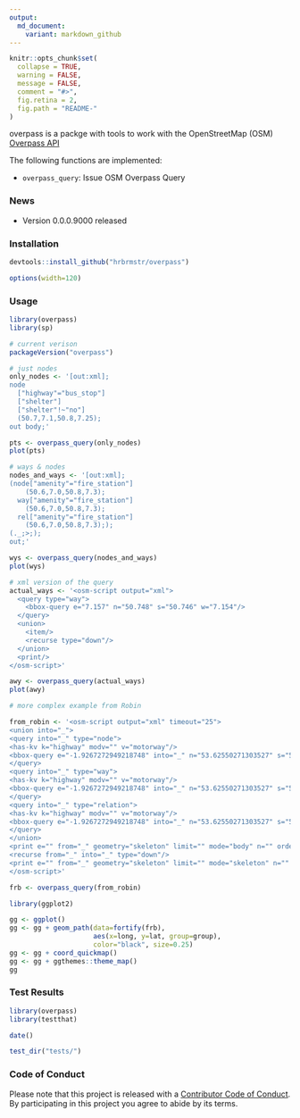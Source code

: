 ```yaml
---
output:
  md_document:
    variant: markdown_github
---
```


<!-- README.md is generated from README.Rmd. Please edit that file -->

```r
knitr::opts_chunk$set(
  collapse = TRUE,
  warning = FALSE,
  message = FALSE,
  comment = "#>",
  fig.retina = 2,
  fig.path = "README-"
)
```
overpass is a packge with tools to work with the OpenStreetMap (OSM) [Overpass API](http://wiki.openstreetmap.org/wiki/Overpass_API)

The following functions are implemented:

- `overpass_query`: Issue OSM Overpass Query

### News

- Version 0.0.0.9000 released

### Installation

```r
devtools::install_github("hrbrmstr/overpass")
```

```r
options(width=120)
```

### Usage

```r
library(overpass)
library(sp)

# current verison
packageVersion("overpass")

# just nodes
only_nodes <- '[out:xml];
node
  ["highway"="bus_stop"]
  ["shelter"]
  ["shelter"!~"no"]
  (50.7,7.1,50.8,7.25);
out body;'

pts <- overpass_query(only_nodes)
plot(pts)

# ways & nodes
nodes_and_ways <- '[out:xml];
(node["amenity"="fire_station"]
    (50.6,7.0,50.8,7.3);
  way["amenity"="fire_station"]
    (50.6,7.0,50.8,7.3);
  rel["amenity"="fire_station"]
    (50.6,7.0,50.8,7.3););
(._;>;);
out;'

wys <- overpass_query(nodes_and_ways)
plot(wys)

# xml version of the query
actual_ways <- '<osm-script output="xml">
  <query type="way">
    <bbox-query e="7.157" n="50.748" s="50.746" w="7.154"/>
  </query>
  <union>
    <item/>
    <recurse type="down"/>
  </union>
  <print/>
</osm-script>'

awy <- overpass_query(actual_ways)
plot(awy)

# more complex example from Robin

from_robin <- '<osm-script output="xml" timeout="25">
<union into="_">
<query into="_" type="node">
<has-kv k="highway" modv="" v="motorway"/>
<bbox-query e="-1.9267272949218748" into="_" n="53.62550271303527" s="53.372678592569365" w="-2.44171142578125"/>
</query>
<query into="_" type="way">
<has-kv k="highway" modv="" v="motorway"/>
<bbox-query e="-1.9267272949218748" into="_" n="53.62550271303527" s="53.372678592569365" w="-2.44171142578125"/>
</query>
<query into="_" type="relation">
<has-kv k="highway" modv="" v="motorway"/>
<bbox-query e="-1.9267272949218748" into="_" n="53.62550271303527" s="53.372678592569365" w="-2.44171142578125"/>
</query>
</union>
<print e="" from="_" geometry="skeleton" limit="" mode="body" n="" order="id" s="" w=""/>
<recurse from="_" into="_" type="down"/>
<print e="" from="_" geometry="skeleton" limit="" mode="skeleton" n="" order="quadtile" s="" w=""/>
</osm-script>'

frb <- overpass_query(from_robin)

library(ggplot2)

gg <- ggplot()
gg <- gg + geom_path(data=fortify(frb), 
                     aes(x=long, y=lat, group=group),
                     color="black", size=0.25)
gg <- gg + coord_quickmap()
gg <- gg + ggthemes::theme_map()
gg

```

### Test Results

```r
library(overpass)
library(testthat)

date()

test_dir("tests/")
```

### Code of Conduct

Please note that this project is released with a [Contributor Code of Conduct](CONDUCT.md). 
By participating in this project you agree to abide by its terms.
